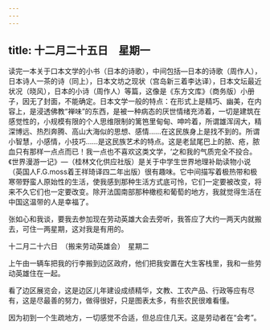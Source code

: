```yaml
---
---
---
```

title: 十二月二十五日　星期一
---




读完一本关于口本文学的小书（日本的诗歌），中间包括―日本的诗歌（周作人），日本诗人一茶的诗（同上），日本文坊之现状（宫岛新三着李达译），日本文坛最近状况（晓风），日本的小诗（周作人）等篇，这像是《东方文库》（商务版）小册子，因无了封面，不能确定。日本文学一般的特点：在形式上是精巧、幽美，在内容上，是浸透佛教“禅味”的东西，是被一种病态的厌世情绪充沛着，一切是建筑在感觉性的，小规模有限的个人思维限制的篱笆里甸甸、呻吟着，所谓雄浑阔大，精深博远、热烈奔腾、高山大海似的思想、感情……在这民族身上是找不到的。所谓小智慧，小感情，小技巧……是这民族艺术的特点。这是老鼠尾巴上的脓、疮，脓血只有那样一点点而已！我一点也不喜欢这类文学，‘之和我的气质完全不投合。《世界漫游一记》―（桂林文化供应社版）是关于中学生世界地理补助读物小说（英国人F.G.moss着王祥琦译四二年出版）很有趣味。它中间描写着极热带和极寒带野蛮人原始性的生活，使我感到那种生活方式底可怜，它们一定要被改变，将来不久它们也一定要改变。除开法国南部那种橄榄和葡萄的地方，我就觉得生活在中国这温带的人是幸福了。

张如心和我谈，要我去参加现在劳动英雄大会去旁听，我答应了大约一两天内就搬去，可住一两星期，这对我是有用的。





十二月二十六日　（搬来劳动英雄会）　星期二


上午由一辆车把我的行李搬到边区政府，他们把我安置在大生客栈里，我和一些劳动英雄住在一起。

看了边区展览会，这是边区儿年建设成绩精华，文教、工农产品、行政等应有尽有，这是尽最善的努力，做得很好，只是图表太多，有些农民很难看懂。

因为初到一个生疏地方，一切感觉不合适，但总应住几天。这是劳动者在“会考”。